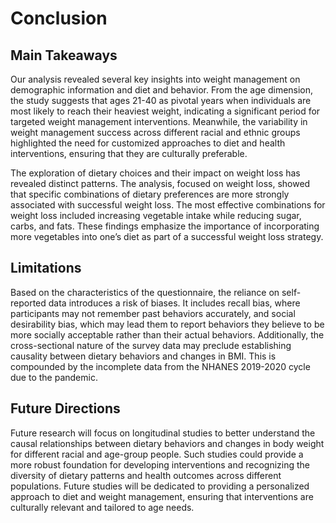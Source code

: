 # Conclusion
## Main Takeaways

Our analysis revealed several key insights into weight management on demographic information and diet and behavior. From the age dimension, the study suggests that ages 21-40 as pivotal years when individuals are most likely to reach their heaviest weight, indicating a significant period for targeted weight management interventions. Meanwhile, the variability in weight management success across different racial and ethnic groups highlighted the need for customized approaches to diet and health interventions, ensuring that they are culturally preferable.

The exploration of dietary choices and their impact on weight loss has revealed distinct patterns. The analysis, focused on weight loss, showed that specific combinations of dietary preferences are more strongly associated with successful weight loss. The most effective combinations for weight loss included increasing vegetable intake while reducing sugar, carbs, and fats. These findings emphasize the importance of incorporating more vegetables into one's diet as part of a successful weight loss strategy.
 
 
## Limitations

Based on the characteristics of the questionnaire, the reliance on self-reported data introduces a risk of biases. It includes recall bias, where participants may not remember past behaviors accurately, and social desirability bias, which may lead them to report behaviors they believe to be more socially acceptable rather than their actual behaviors. Additionally, the cross-sectional nature of the survey data may preclude establishing causality between dietary behaviors and changes in BMI. This is compounded by the incomplete data from the NHANES 2019-2020 cycle due to the pandemic.

## Future Directions

Future research will focus on longitudinal studies to better understand the causal relationships between dietary behaviors and changes in body weight for different racial and age-group people. Such studies could provide a more robust foundation for developing interventions and recognizing the diversity of dietary patterns and health outcomes across different populations. Future studies will be dedicated to providing a personalized approach to diet and weight management, ensuring that interventions are culturally relevant and tailored to age needs.
